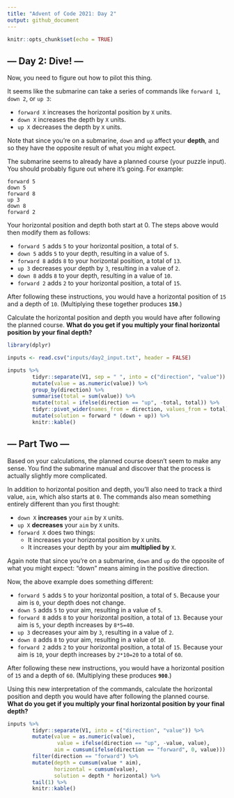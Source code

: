 ```yaml
---
title: "Advent of Code 2021: Day 2"
output: github_document
---
```


```r
knitr::opts_chunk$set(echo = TRUE)
```


## **--- Day 2: Dive! ---**
Now, you need to figure out how to pilot this thing.

It seems like the submarine can take a series of commands like `forward 1`, `down 2`, or `up 3`:

- `forward X` increases the horizontal position by `X` units.
- `down X` increases the depth by `X` units.
- `up X` decreases the depth by `X` units.

Note that since you're on a submarine, `down` and `up` affect your **depth**, and so they have the opposite result of what you might expect.

The submarine seems to already have a planned course (your puzzle input). You should probably figure out where it's going. For example:

```
forward 5
down 5
forward 8
up 3
down 8
forward 2
```

Your horizontal position and depth both start at 0. The steps above would then modify them as follows:

- `forward 5` adds `5` to your horizontal position, a total of `5`.
- `down 5` adds `5` to your depth, resulting in a value of `5`.
- `forward 8` adds `8` to your horizontal position, a total of `13`.
- `up 3` decreases your depth by `3`, resulting in a value of `2`.
- `down 8` adds `8` to your depth, resulting in a value of `10`.
- `forward 2` adds `2` to your horizontal position, a total of `15`.

After following these instructions, you would have a horizontal position of `15` and a depth of `10`. (Multiplying these together produces **`150`**.)

Calculate the horizontal position and depth you would have after following the planned course. **What do you get if you multiply your final horizontal position by your final depth?**

```r
library(dplyr)

inputs <- read.csv("inputs/day2_input.txt", header = FALSE)

inputs %>% 
        tidyr::separate(V1, sep = " ", into = c("direction", "value")) %>% 
        mutate(value = as.numeric(value)) %>% 
        group_by(direction) %>% 
        summarise(total = sum(value)) %>% 
        mutate(total = ifelse(direction == "up", -total, total)) %>% 
        tidyr::pivot_wider(names_from = direction, values_from = total) %>% 
        mutate(solution = forward * (down + up)) %>% 
        knitr::kable()
```


## **--- Part Two ---**

Based on your calculations, the planned course doesn't seem to make any sense. You find the submarine manual and discover that the process is actually slightly more complicated.

In addition to horizontal position and depth, you'll also need to track a third value, `aim`, which also starts at `0`. The commands also mean something entirely different than you first thought:

- `down X` **increases** your `aim` by `X` units.
- `up X` **decreases** your `aim` by `X` units.
- `forward X` does two things:
     - It increases your horizontal position by `X` units.
     - It increases your depth by your aim **multiplied by** `X`.
        
Again note that since you're on a submarine, `down` and `up` do the opposite of what you might expect: "down" means aiming in the positive direction.

Now, the above example does something different:

- `forward 5` adds `5` to your horizontal position, a total of `5`. Because your aim is `0`, your depth does not change.
- `down 5` adds `5` to your aim, resulting in a value of `5`.
- `forward 8` adds `8` to your horizontal position, a total of `13`. Because your aim is `5`, your depth increases by `8*5=40`.
- `up 3` decreases your aim by `3`, resulting in a value of `2`.
- `down 8` adds `8` to your aim, resulting in a value of `10`.
- `forward 2` adds `2` to your horizontal position, a total of `15`. Because your aim is `10`, your depth increases by `2*10=20` to a total of `60`.

After following these new instructions, you would have a horizontal position of `15` and a depth of `60`. (Multiplying these produces **`900`**.)

Using this new interpretation of the commands, calculate the horizontal position and depth you would have after following the planned course. **What do you get if you multiply your final horizontal position by your final depth?**

```r
inputs %>% 
        tidyr::separate(V1, into = c("direction", "value")) %>% 
        mutate(value = as.numeric(value), 
                value = ifelse(direction == "up", -value, value), 
               aim = cumsum(ifelse(direction == "forward", 0, value))) %>% 
        filter(direction == "forward") %>% 
        mutate(depth = cumsum(value * aim),
               horizontal = cumsum(value),
               solution = depth * horizontal) %>% 
        tail(1) %>% 
        knitr::kable()
```


